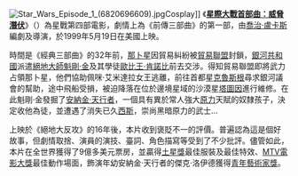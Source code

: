 [[File:Star_Wars_Episode_1_(6820696609).jpg|thumb]]Cosplay]]
《'''[[星際大戰首部曲：威脅潛伏|星際大戰首部曲：威脅潛伏]]'''》（{{lang|en|'''Star Wars Episode I: The Phantom Menace'''}}）為星戰第四部電影，劇情上為《前傳三部曲》的第一部，由[[喬治·盧卡斯|喬治·盧卡斯]]編劇及導演，於1999年5月19日在美國上映。

時間是《經典三部曲》的32年前，[[那卜星|那卜星]]因貿易糾紛被[[貿易聯盟|貿易聯盟]]封鎖，[[銀河共和國|銀河共和國]]派遣[[絕地大師|絕地大師]][[魁剛·金|魁剛·金]]及其學徒[[歐比王·肯諾比|歐比王·肯諾比]]前去交涉。得知貿易聯盟即將武力占領那卜星，他們協助佩咪·艾米達拉女王逃離，前往首都星[[克魯斯根|克魯斯根]]尋求銀河議會的幫助，途中飛船受損，被迫降落在位於邊境星域的沙漠星[[塔圖因|塔圖因]]進行維修。在此魁剛·金發掘了[[安納金·天行者|安納金·天行者]]，一個具有異於常人強大[[原力|原力]]天賦的奴隸孩子，決定收他為徒，並遭遇了消失已久[[西斯|西斯]]，崇尚黑暗原力的武士…

上映於《絕地大反攻》的16年後，本片收到褒貶不一的評價。普遍認為這是個好故事，但劇情取捨、演員的演技、臺詞、角色描寫等受到了不少批評。儘管如此，本片在全世界獲得了9億多美元票房，並贏得[[土星獎|土星獎]]最佳服裝及最佳特效、[[MTV電影大獎|MTV電影大獎]]最佳動作場面，飾演年幼安納金·天行者的傑克·洛伊德獲得[[青年藝術家獎|青年藝術家獎]]。